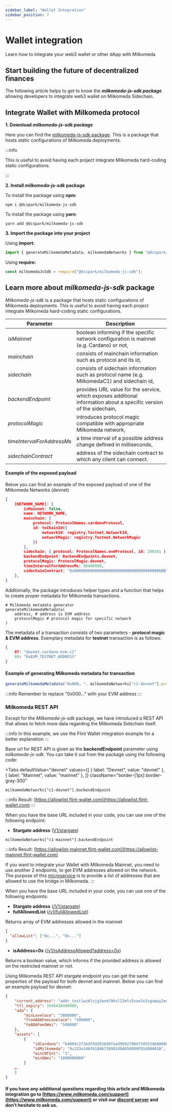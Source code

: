 ```yaml
---
sidebar_label: "Wallet Integration"
sidebar_position: 7
---
```



# Wallet integration

Learn how to integrate your web3 wallet or other dApp with Milkomeda

## Start building the future of decentralized finances

The following article helps to get to know the _**milkomeda-js-sdk package**_ allowing developers to integrate web3 wallet on Milkomeda Sidechain.

## Integrate Wallet with Milkomeda protocol

**1. Download _milkomeda-js-sdk package_**

Here you can find the [milkomeda-js-sdk package](https://www.npmjs.com/package/@dcspark/milkomeda-js-sdk). This is a package that hosts static configurations of Milkomeda deployments.

:::info

This is useful to avoid having each project integrate Milkomeda hard-coding static configurations.

:::

**2. Install _milkomeda-js-sdk_ package**

To install the package using **npm**:

```shell
npm i @dcspark/milkomeda-js-sdk
```

To install the package using **yarn**:

```shell
yarn add @dcspark/milkomeda-js-sdk
```

**3. Import the package into your project**

Using **import:**

```js
import { generateMilkomedaMetadata, milkomedaNetworks } from "@dcspark/milkomeda-js-sdk";
```

Using **require:**

```js
const milkomedaJsSdk = require("@dcspark/milkomeda-js-sdk");
```

## Learn more about _milkomeda-js-sdk_ package

_Milkomeda-js-sdk_ is a package that hosts static configurations of Milkomeda deployments. This is useful to avoid having each project integrate Milkomeda hard-coding static configurations.

| Parameter                  | Description                                                                                                         |
| -------------------------- | ------------------------------------------------------------------------------------------------------------------- |
| _isMainnet_                | boolean informing if the specific network configuration is mainnet (e.g. Cardano) or not,                           |
| _mainchain_                | consists of mainchain information such as protocol and its id,                                                      |
| _sidechain_                | consists of sidechain information such as protocol name (e.g. MilkomedaC1) and sidechain id,                        |
| _backendEndpoint_          | provides URL value for the service, which exposes additional information about a specific version of the sidechain, |
| _protocolMagic_            | introduces protocol magic compatible with appropriate Milkomeda network,                                            |
| _timeIntervalForAddressMs_ | a time interval of a possible address change defined in milliseconds,                                               |
| _sidechainContract_        | address of the sidechain contract to which any client can connect.                                                  |

#### Example of the exposed payload

Below you can find an example of the exposed payload of one of the Milkomeda Networks (devnet)

```json
{
    [NETWORK_NAME]: {
        isMainnet: false,
        name: NETWORK_NAME,
        mainchain: {
            protocol: ProtocolNames.cardanoProtocol,
            id: toChainId({
                networkId: registry.Testnet.NetworkId,
                networkMagic: registry.Testnet.NetworkMagic
            })
        },
        sidechain: { protocol: ProtocolNames.evmProtocol, id: 200101 },
        backendEndpoint: BackendEndpoints.devnet,
        protocolMagic: ProtocolMagic.devnet,
        timeIntervalForAddressMs: 86400000,
        sidechainContract: "0x000000000000000000000000000000000000BbBB"
    },
}
```

Additionally, the package introduces helper types and a function that helps to create proper metadata for Milkomeda transactions.

```shell
# Milkomeda metadata generator
generateMilkomedaMetadata(
    address, # address is EVM address
    protocolMagic # protocol magic for specific network
)
```

The metadata of a transaction consists of two parameters - **protocol magic & EVM address**. Exemplary metadata for **testnet** transaction is as follows:

```json
{
    87: "devnet.cardano-evm.c1"
    88: "0xEVM_TESTNET_ADDRESS"
}
```

#### Example of generating Milkomeda metadata for transaction

```js
generateMilkomedaMetadata("0x000… ", milkomedaNetworks["c1-devnet"].protocolMagic);
```

:::info
Remember to replace "0x000..." with your EVM address
:::

### Milkomeda REST API

Except for the _Milkomeda-js-sdk_ package, we have introduced a REST API that allows to fetch more data regarding the Milkomeda Sidechain itself.

:::info
In this example, we use the Flint Wallet integration example for a better explanation
:::

Base url for REST API is given as the **backendEndpoint** parameter using _milkomeda-js-sdk_. You can take it out from the package using the following code:

<Tabs
  defaultValue="devnet"
  values={[
    { label: "Devnet", value: "devnet" },
 { label: "Mainnet", value: "mainnet" },
 ]}
 className="border-[1px] border-gray-300"
>
<TabItem value="devnet">

```
milkomedaNetworks["c1-devnet"].backendEndpoint
```

:::info
Result: [https://allowlist.flint-wallet.com](https://allowlist.flint-wallet.com)
:::

When you have the base URL included in your code, you can use one of the following endpoint:

- **Stargate address** ([V1/stargate](https://allowlist.flint-wallet.com/v1/stargate))

</TabItem>

<TabItem value="mainnet">

```
milkomedaNetworks["c1-mainnet"].backendEndpoint
```

:::info
Result: [https://allowlist-mainnet.flint-wallet.com](https://allowlist-mainnet.flint-wallet.com)

If you want to integrate your Wallet with Milkomeda Mainnet, you need to use another 2 endpoints, to get EVM addresses allowed on the network. The purpose of this [microservice](https://github.com/dcSpark/allowedlist-service/) is to provide a list of addresses that are allowed to use the bridge in Milkomeda.
:::

When you have the base URL included in your code, you can use one of the following endpoints:

- **Stargate address** ([/V1/stargate](https://allowlist-mainnet.flint-wallet.com/v1/stargate))
- **fullAllowedList** ([/v1/fullAllowedList](https://allowlist-mainnet.flint-wallet.com/v1/fullAllowedList))

Returns array of EVM addresses allowed in the mainnet

```json
{
  "allowList": ["0x...", "0x..."]
}
```

- **isAddress=0x** ([/v1/isAddressAllowed?address=0x](https://allowlist-mainnet.flint-wallet.com/v1/isAddressAllowed?address=0x))

Returns a boolean value, which informs if the provided address is allowed on the restricted mainnet or not.

</TabItem>

</Tabs>

Using Milkomeda REST API stargate endpoint you can get the same properties of the payload for both devnet and mainnet. Below you can find an example payload for devnet:&#x20;

```json
{
    "current_address": "addr_test1wz6lvjg3anml96vl22mls5vae3x2cgaqwy2ewp5gj3fcxdcw652wz",
    "ttl_expiry": 1646438400000,
    "ada": {
        "minLovelace": "3000000",
        "fromADAFeeLovelace": "500000",
        "toADAFeeGWei": "500000"
    },
    "assets": [
        {
            "idCardano": "b4004c2f3edfdd2016d0fead9b927064f345534b000000000000000000000000",
            "idMilkomeda": "9c223e1dAf6184672E982d9AA560D9FD1d09A01B",
            "minCNTInt": "1",
            "minGWei": "1000000000"
        }
    …
    ]
}
```

#### If you have any additional questions regarding this article and Milkomeda integration go to [https://www.milkomeda.com/support](https://www.milkomeda.com/support) or visit our [discord server](https://discord.gg/4GSwPJpF) and don’t hesitate to ask us.
